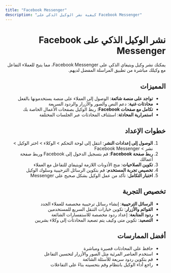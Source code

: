 ```yaml
---
title: "Facebook Messenger"
description: "كيفية نشر الوكيل الذكي على Facebook Messenger"
---
```


<div dir="rtl">

# نشر الوكيل الذكي على Facebook Messenger

يمكنك نشر وكيل ويتيفاي الذكي على Facebook Messenger، مما يتيح للعملاء التفاعل مع وكيلك مباشرة من تطبيق المراسلة المفضل لديهم.

## المميزات

- **تواجد على منصة شائعة**: الوصول إلى العملاء على منصة يستخدمونها بالفعل
- **محادثات غنية**: دعم النص والصور والأزرار والردود السريعة
- **تكامل مع صفحات Facebook**: ربط الوكيل بصفحات الأعمال الخاصة بك
- **استمرارية المحادثة**: استئناف المحادثات عبر الجلسات المختلفة

## خطوات الإعداد

1. **الوصول إلى إعدادات النشر**: انتقل إلى لوحة التحكم > الوكلاء > اختر الوكيل > نشر > Facebook Messenger
2. **ربط صفحة Facebook**: قم بتسجيل الدخول إلى Facebook وربط صفحة أعمالك
3. **تكوين الصلاحيات**: منح الأذونات اللازمة لويتيفاي للتفاعل مع العملاء
4. **تخصيص تجربة المستخدم**: قم بتكوين الرسائل الترحيبية وسلوك الوكيل
5. **اختبار التكامل**: تأكد من عمل الوكيل بشكل صحيح على Messenger

## تخصيص التجربة

- **الرسائل الترحيبية**: إنشاء رسائل ترحيبية مخصصة للعملاء الجدد
- **القوائم والأزرار**: تكوين خيارات التنقل السريع للمستخدمين
- **ردود المتابعة**: إعداد ردود مخصصة للاستفسارات الشائعة
- **التصعيد**: تكوين متى وكيف يتم تصعيد المحادثات إلى وكلاء بشريين

## أفضل الممارسات

- حافظ على المحادثات قصيرة ومباشرة
- استخدم العناصر المرئية مثل الصور والأزرار لتحسين التفاعل
- قم بتكوين ردود سريعة للأسئلة الشائعة
- راجع أداء الوكيل بانتظام وقم بتحسينه بناءً على التفاعلات

</div>
